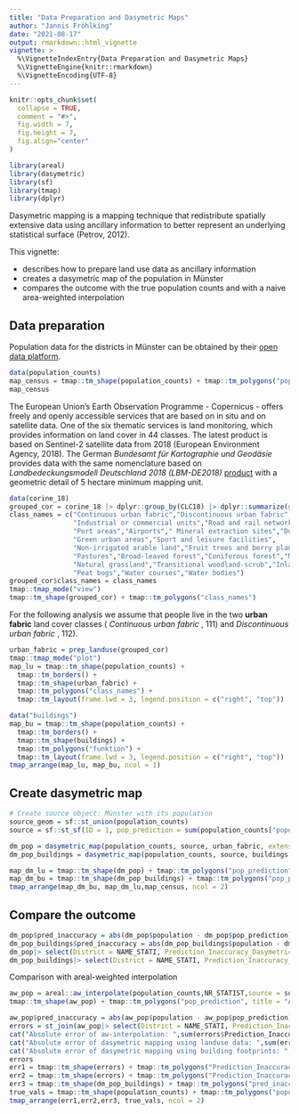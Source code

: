 ```yaml
---
title: "Data Preparation and Dasymetric Maps"
author: "Jannis Fröhlking"
date: "2021-08-17"
output: rmarkdown::html_vignette
vignette: >
  %\VignetteIndexEntry{Data Preparation and Dasymetric Maps}
  %\VignetteEngine{knitr::rmarkdown}
  %\VignetteEncoding{UTF-8}
---
```


```r
knitr::opts_chunk$set(
  collapse = TRUE,
  comment = "#>",
  fig.width = 7,
  fig.height = 7,
  fig.align="center"
)
```

```r
library(areal)
library(dasymetric)
library(sf)
library(tmap)
library(dplyr)
```

Dasymetric mapping is a mapping technique that  redistribute spatially extensive data using ancillary information to better represent an underlying statistical surface (Petrov, 2012). 

This vignette:

* describes how to prepare land use data as ancillary information
* creates a dasymetric map of the population in Münster
* compares the outcome with the true population counts and with a naive area-weighted interpolation

## Data preparation

Population data for the districts in Münster can be obtained by their [open data platform](https://opendata.stadt-muenster.de/dataset/geokoordinaten-der-stadtteil-grenzen-geometriedaten-der-kleinr%C3%A4umigen-gebietsgliederung).

```r
data(population_counts)
map_census = tmap::tm_shape(population_counts) + tmap::tm_polygons("population", title = "Census data (2018)")
map_census
```

The European Union's Earth Observation Programme - Copernicus - offers freely and openly accessible services that are based on in situ and on satellite data. One of the six thematic services is land monitoring, which provides information on land cover in 44 classes. The latest product is based on Sentinel-2 satellite data from 2018 (European Environment Agency, 2018). The German _Bundesamt für Kartographie und Geodäsie_ provides data with the same nomenclature based on _Landbedeckungsmodell Deutschland 2018 (LBM-DE2018)_ [product](https://gdz.bkg.bund.de/index.php/default/digitale-geodaten/digitale-landschaftsmodelle/corine-land-cover-5-ha-stand-2018-clc5-2018.html) with a geometric detail of 5 hectare minimum mapping unit.

```r
data(corine_18)
grouped_cor = corine_18 |> dplyr::group_by(CLC18) |> dplyr::summarize(geometry = sf::st_union(geometry))
class_names = c("Continuous urban fabric","Discontinuous urban fabric",
                "Industrial or commercial units","Road and rail networks and associated land",
                "Port areas","Airports"," Mineral extraction sites","Dump sites",
                "Green urban areas","Sport and leisure facilities",
                "Non-irrigated arable land","Fruit trees and berry plantations",
                "Pastures","Broad-leaved forest","Coniferous forest","Mixed forest",
                "Natural grassland","Transitional woodland-scrub","Inland marshes",
                "Peat bogs","Water courses","Water bodies")
grouped_cor$class_names = class_names
tmap::tmap_mode("view")
tmap::tm_shape(grouped_cor) + tmap::tm_polygons("class_names")
```

For the following analysis we assume that people live in the two **urban fabric** land cover classes  ( _Continuous urban fabric_ , 111) and _Discontinuous urban fabric_ , 112).

```r
urban_fabric = prep_landuse(grouped_cor)
tmap::tmap_mode("plot")
map_lu = tmap::tm_shape(population_counts) + 
  tmap::tm_borders() + 
  tmap::tm_shape(urban_fabric) + 
  tmap::tm_polygons("class_names") + 
  tmap::tm_layout(frame.lwd = 3, legend.position = c("right", "top"))

data("buildings")
map_bu = tmap::tm_shape(population_counts) + 
  tmap::tm_borders() + 
  tmap::tm_shape(buildings) + 
  tmap::tm_polygons("funktion") + 
  tmap::tm_layout(frame.lwd = 3, legend.position = c("right", "top"))
tmap_arrange(map_lu, map_bu, ncol = 1)
```

## Create dasymetric map
```r
# Create source object: Münster with its population
source_geom = sf::st_union(population_counts)
source = sf::st_sf(ID = 1, pop_prediction = sum(population_counts["population"]$population), source_geom)

dm_pop = dasymetric_map(population_counts, source, urban_fabric, extensive = "pop_prediction")
dm_pop_buildings = dasymetric_map(population_counts, source, buildings, extensive = "pop_prediction")

map_dm_lu = tmap::tm_shape(dm_pop) + tmap::tm_polygons("pop_prediction", title = "DM-interpolation (landuse)")
map_dm_bu = tmap::tm_shape(dm_pop_buildings) + tmap::tm_polygons("pop_prediction", title = "DM-interpolation (buildings)")
tmap_arrange(map_dm_bu, map_dm_lu,map_census, ncol = 2)
```

## Compare the outcome
```r
dm_pop$pred_inaccuracy = abs(dm_pop$population - dm_pop$pop_prediction)
dm_pop_buildings$pred_inaccuracy = abs(dm_pop_buildings$population - dm_pop_buildings$pop_prediction)
dm_pop|> select(District = NAME_STATI, Prediction_Inaccuracy_Dasymetric_Mapping = pred_inaccuracy)
dm_pop_buildings|> select(District = NAME_STATI, Prediction_Inaccuracy_Dasymetric_Mapping = pred_inaccuracy)
```

Comparison with areal-weighted interpolation
```r
aw_pop = areal::aw_interpolate(population_counts,NR_STATIST,source = source, sid = ID,weight = "sum", extensive = "pop_prediction", output = "sf")
tmap::tm_shape(aw_pop) + tmap::tm_polygons("pop_prediction", title = "AW-interpolation")
```

```r
aw_pop$pred_inaccuracy = abs(aw_pop$population - aw_pop$pop_prediction)
errors = st_join(aw_pop|> select(District = NAME_STATI, Prediction_Inaccuracy_AW_Interpolation = pred_inaccuracy),dm_pop|> select(District = NAME_STATI, Prediction_Inaccuracy_Dasymetric_Mapping = pred_inaccuracy), largest = TRUE)
cat("Absolute error of aw-interpolation: ",sum(errors$Prediction_Inaccuracy_AW_Interpolation))
cat("Absolute error of dasymetric mapping using landuse data: ",sum(errors$Prediction_Inaccuracy_Dasymetric_Mapping))
cat("Absolute error of dasymetric mapping using building footprints: ",sum(dm_pop_buildings$pred_inaccuracy))
errors
err1 = tmap::tm_shape(errors) + tmap::tm_polygons("Prediction_Inaccuracy_AW_Interpolation", title = "Absolute Errors (AW)")
err2 = tmap::tm_shape(errors) + tmap::tm_polygons("Prediction_Inaccuracy_Dasymetric_Mapping", title = "Absolute Errors (DM landuse)")
err3 = tmap::tm_shape(dm_pop_buildings) + tmap::tm_polygons("pred_inaccuracy", title = "Absolute Errors (DM buildings)")
true_vals = tmap::tm_shape(population_counts) + tmap::tm_polygons("population", title = "Census data (2018")
tmap_arrange(err1,err2,err3, true_vals, ncol = 2)
```
